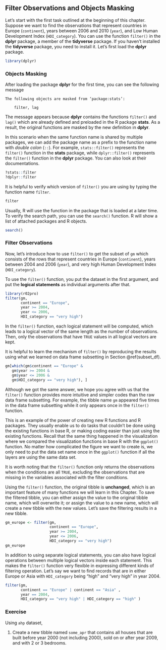 ## Filter Observations and Objects Masking {#filter-observations}

Let's start with the first task outlined at the beginning of this chapter. Suppose we want to find the observations that represent countries in Europe (`continent`), years between 2006 and 2010 (`year`), and Low Human Development Index (`HDI_category`). You can use the function `filter()` in the **dplyr** package, a member of the **tidyverse** package. If you haven't installed the **tidyverse** package, you need to install it. Let's first load the **dplyr** package. 

```r
library(dplyr)
```

### Objects Masking

After loading the package **dplyr** for the first time, you can see the following message

```
The following objects are masked from ‘package:stats’:

    filter, lag
```


The message appears because **dplyr** contains the functions `filter()` and `lag()` which are already defined and preloaded in the R package **stats**. As a result, the original functions  are masked by the new definition in **dplyr**. 

In this scenario when the same function name is shared by multiple packages, we can add the package name as a prefix to the function name with *double colon* (`::`). For example, `stats::filter()` represents the `filter()` function in the **stats** package, while `dplyr::filter()` represents the `filter()` function in the **dplyr** package. You can also look at their documentations.

```r
?stats::filter
?dplyr::filter
```

It is helpful to verify which version of `filter()` you are using by typing the function name `filter`. 
```r
filter
```

Usually, R will use the function in the package that is loaded at a later time. To verify the search path, you can use the `search()` function. R will show a list of attached packages and R objects. 

```r
search()
```

### Filter Observations

Now, let's introduce how to use `filter()` to get the subset of `gm` which consists of the rows that represent countries in Europe (`continent`), years between 2004 and 2006 (`year`), and very high Human Development Index (`HDI_category`). 

To use the `filter()` function, you put the dataset in the first argument, and put the **logical statements** as individual arguments after that. 

```r
library(r02pro)
filter(gm, 
       continent == "Europe", 
       year >= 2004,
       year <= 2006,
       HDI_category == "very high") 
```

In the `filter()` function, each logical statement will be computed, which leads to a logical vector of the same length as the number of observations. Then, only the observations that have `TRUE` values in all logical vectors are kept. 

It is helpful to learn the mechanism of `filter()` by reproducing the results using what we learned on data frame subsetting in Section \@ref(subset_df). 

```r
gm[which(gm$continent == "Europe" & 
   gm$year >= 2004 &
   gm$year <= 2006 &
   gm$HDI_category == "very high"), ]
```

Although we got the same answer, we hope you agree with us that the `filter()` function provides more intuitive and simpler codes than the raw data frame subsetting. For example, the tibble name `gm` appeared five times in the data frame subsetting while it only appears once in the `filter()` function. 


::: {.infobox .caution data-latex="{caution}"}
This is an example of the power of creating new R functions and R packages. They usually enable us to do tasks that couldn't be done using the existing functions in base R, or making coding easier than just using the existing functions.  Recall that the same thing happened in the visualization where we compared the visualization functions in base R with the `ggplot()` function. No matter how complicated the figure we want to create is, we only need to put the data set name once in the `ggplot()` function if all the layers are using the same data set.   
::: 




It is worth noting that the `filter()` function only returns the observations when the conditions are all `TRUE`, excluding the observations that are missing in the variables associated with the filter conditions. 

Using the `filter()` function, the original tibble is **unchanged**, which is an important feature of many functions we will learn in this Chapter. To save the filtered tibble, you can either assign the value to the original tibble name, which will overwrite it; or assign the value to a new name, which will create a new tibble with the new values. Let's save the filtering results in a new tibble.
```r
gm_europe <- filter(gm, 
                    continent == "Europe",
                    year >= 2004,
                    year <= 2006,
                    HDI_category == "very high") 
gm_europe
```

In addition to using separate logical statements, you can also have logical operations between multiple logical vectors inside each statement. This makes the `filter()` function very flexible in expressing different kinds of filtering operation. Let's say we want to find records that are in either Europe or Asia with `HDI_category` being "high" and "very high" in year 2004. 
```r
filter(gm, 
       continent == "Europe" | continent == "Asia" ,
       year == 2004,
       HDI_category == "very high" | HDI_category == "high" )
```


### Exercise

Using `ahp` dataset,

1. Create a new tibble named `some_apr` that contains all houses that are built before year 2000 (not including 2000), sold on or after year 2009, and with 2 or 3 bedrooms.



